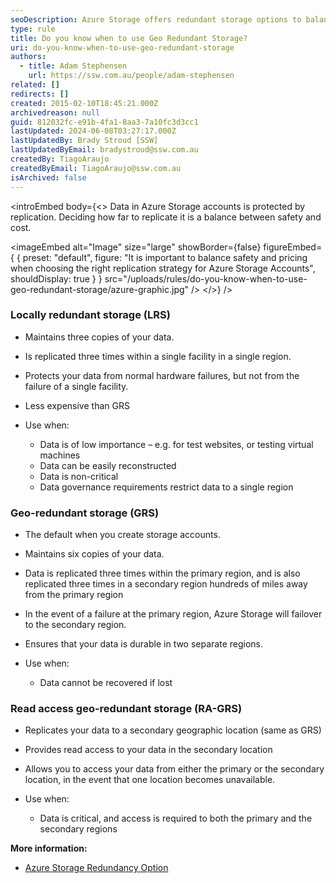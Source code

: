 ```yaml
---
seoDescription: Azure Storage offers redundant storage options to balance safety and cost. Choose between Locally Redundant Storage (LRS), Geo-Redundant Storage (GRS), or Read Access Geo-Redundant Storage (RA-GRS) based on data importance, recovery requirements, and governance needs.
type: rule
title: Do you know when to use Geo Redundant Storage?
uri: do-you-know-when-to-use-geo-redundant-storage
authors:
  - title: Adam Stephensen
    url: https://ssw.com.au/people/adam-stephensen
related: []
redirects: []
created: 2015-02-10T18:45:21.000Z
archivedreason: null
guid: 812032fc-e91b-4fa1-8aa3-7a10fc3d3cc1
lastUpdated: 2024-06-08T03:27:17.000Z
lastUpdatedBy: Brady Stroud [SSW]
lastUpdatedByEmail: bradystroud@ssw.com.au
createdBy: TiagoAraujo
createdByEmail: TiagoAraujo@ssw.com.au
isArchived: false
---
```


<introEmbed
  body={<>
Data in Azure Storage accounts is protected by replication. Deciding how far to replicate it is a balance between safety and cost.


<imageEmbed
  alt="Image"
  size="large"
  showBorder={false}
  figureEmbed={ {
    preset: "default",
    figure: "It is important to balance safety and pricing when choosing the right replication strategy for Azure Storage Accounts",
    shouldDisplay: true
  } }
  src="/uploads/rules/do-you-know-when-to-use-geo-redundant-storage/azure-graphic.jpg"
/>
  </>}
/>
### Locally redundant storage (LRS)

* Maintains three copies of your data.
* Is replicated three times within a single facility in a single region.
* Protects your data from normal hardware failures, but not from the failure of a single facility.
* Less expensive than GRS
* Use when:

  * Data is of low importance – e.g. for test websites, or testing virtual machines
  * Data can be easily reconstructed
  * Data is non-critical
  * Data governance requirements restrict data to a single region

### Geo-redundant storage (GRS)

* The default when you create storage accounts.
* Maintains six copies of your data.
* Data is replicated three times within the primary region, and is also replicated three times in a secondary region hundreds of miles away from the primary region
* In the event of a failure at the primary region, Azure Storage will failover to the secondary region.
* Ensures that your data is durable in two separate regions.
* Use when:

  * Data cannot be recovered if lost

### Read access geo-redundant storage (RA-GRS)

* Replicates your data to a secondary geographic location (same as GRS)
* Provides read access to your data in the secondary location
* Allows you to access your data from either the primary or the secondary location, in the event that one location becomes unavailable.
* Use when:

  * Data is critical, and access is required to both the primary and the secondary regions

**More information:**

* [Azure Storage Redundancy Option](https://learn.microsoft.com/en-us/azure/storage/common/storage-redundancy?WT.mc_id=DP-MVP-33518)
